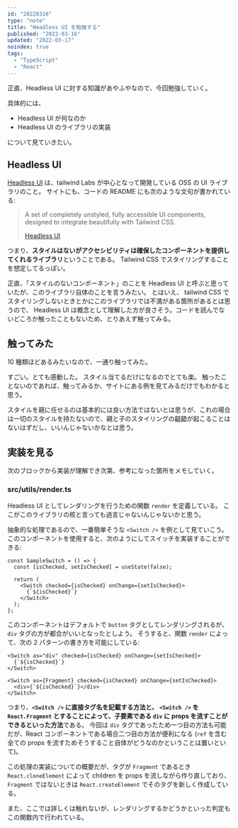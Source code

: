 ```yaml
---
id: "20220316"
type: "note"
title: "Headless UI を勉強する"
published: "2022-03-16"
updated: "2022-03-17"
noindex: true
tags:
  - "TypeScript"
  - "React"
---
```


<Scrap createdAt='2022-03-16'>

正直、Headless UI に対する知識があやふやなので、今回勉強していく。

具体的には、

- Headless UI が何なのか
- Headless UI のライブラリの実装

について見ていきたい。

</Scrap>

<Scrap createdAt='2022-03-16'>

## Headless UI

[Headless UI](https://headlessui.dev/) は、tailwind Labs が中心となって開発している OSS の UI ライブラリのこと。
サイトにも、コードの README にも次のような文句が書かれている:

> A set of completely unstyled, fully accessible UI components, designed to integrate beautifully with Tailwind CSS.
>
> [Headless UI](https://headlessui.dev/)

つまり、**スタイルはないがアクセシビリティは確保したコンポーネントを提供してくれるライブラリ**ということである。
Tailwind CSS でスタイリングすることを想定してるっぽい。

正直、「スタイルのないコンポーネント」のことを Headless UI と呼ぶと思っていたが、このライブラリ自体のことを言うみたい。
とはいえ、 tailwind CSS でスタイリングしないときとかにこのライブラリでは不満がある箇所があるとは思うので、
Headless UI は概念として理解した方が良さそう。コードを読んでないどころか触ったこともないため、とりあえず触ってみる。

</Scrap>

<Scrap createdAt='2022-03-16'>

## 触ってみた

10 種類ほどあるみたいなので、一通り触ってみた。

すごい。とても感動した。
スタイル当てるだけになるのでとても楽。
触ったことないのであれば、触ってみるか、サイトにある例を見てみるだけでもわかると思う。

スタイルを親に任せるのは基本的には良い方法ではないとは思うが、これの場合は一切のスタイルを持たないので、親と子のスタイリングの齟齬が起こることはないはずだし、いいんじゃないかなとは思う。

</Scrap>

<Scrap createdAt='2022-03-17'>

## 実装を見る

次のブロックから実装が理解でき次第、参考になった箇所をメモしていく。

</Scrap>

<Scrap createdAt='2022-03-17'>

### src/utils/render.ts

Headless UI としてレンダリングを行うための関数 `render` を定義している。
ここがこのライブラリの核と言っても過言じゃないんじゃないかと思う。

抽象的な処理であるので、一番簡単そうな `<Switch />` を例として見ていこう。
このコンポーネントを使用すると、次のようにしてスイッチを実装することができる:

```tsx
const SampleSwitch = () => {
  const [isChecked, setIsChecked] = useState(false);

  return (
    <Switch checked={isChecked} onChange={setIsChecked}>
      {`${isChecked}`}
    </Switch>
  );
};
```

このコンポーネントはデフォルトで `button` タグとしてレンダリングされるが、`div` タグの方が都合がいいとなったとしよう。
そうすると、関数 `render` によって、次の 2 パターンの書き方を可能にしている:

```tsx
<Switch as="div" checked={isChecked} onChange={setIsChecked}>
  {`${isChecked}`}
</Switch>
```

```tsx
<Switch as={Fragment} checked={isChecked} onChange={setIsChecked}>
  <div>{`${isChecked}`}</div>
</Switch>
```

つまり、**`<Switch />` に直接タグ名を記載する方法と、 `<Switch />` を `React.Fragment` とすることによって、子要素である `div` に props を流すことができるといった方法**である。
今回は `div` タグであったため一つ目の方法も可能だが、React コンポーネントである場合二つ目の方法が便利になる (`ref` を含む全ての props を流すためそうすること自体がどうなのかということは置いといて)。

この処理の実装についての概要だが、タグが `Fragment` であるとき `React.cloneElement` によって children を props を流しながら作り直しており、
`Fragment` ではないときは `React.createElement` でそのタグを新しく作成している。

また、ここでは詳しくは触れないが、レンダリングするかどうかといった判定もこの関数内で行われている。

</Scrap>
